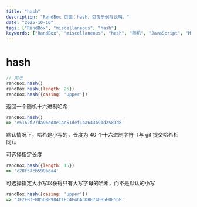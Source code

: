 ```yaml
---
title: "hash"
description: "RandBox 页面：hash，包含示例与说明。"
date: "2025-10-16"
tags: ["RandBox", "miscellaneous", "hash"]
keywords: ["RandBox", "miscellaneous", "hash", "随机", "JavaScript", "MDX"]
---
```


# hash

```js
// 用法
randBox.hash()
randBox.hash({length: 25})
randBox.hash({casing: 'upper'})
```

返回一个随机十六进制哈希

```js
randBox.hash()
=> 'e5162f27da96ed8e1ae51def1ba643b91d2581d8'
```

默认情况下，哈希是小写的，长度为 40 个十六进制字符（与 git 提交哈希相同）。

可选择指定长度

```js
randBox.hash({length: 15})
=> 'c28f57cb599ada4'
```

可选择指定大小写以获得只有大写字母的哈希，而不是默认的小写

```js
randBox.hash({casing: 'upper'})
=> '3F2EB3FB85D88984C1EC4F46A3DBE740B5E0E56E'
```


